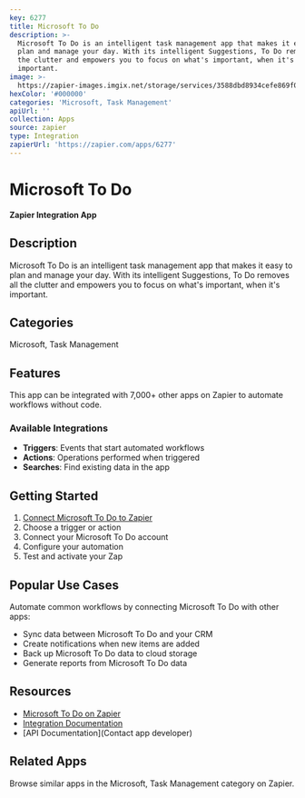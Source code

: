 ```yaml
---
key: 6277
title: Microsoft To Do
description: >-
  Microsoft To Do is an intelligent task management app that makes it easy to
  plan and manage your day. With its intelligent Suggestions, To Do removes all
  the clutter and empowers you to focus on what's important, when it's
  important.
image: >-
  https://zapier-images.imgix.net/storage/services/3588dbd8934cefe869f0db3727208374.png?auto=format%2Ccompress&ixlib=python-3.0.0&q=50
hexColor: '#000000'
categories: 'Microsoft, Task Management'
apiUrl: ''
collection: Apps
source: zapier
type: Integration
zapierUrl: 'https://zapier.com/apps/6277'
---
```

# Microsoft To Do

**Zapier Integration App**

## Description

Microsoft To Do is an intelligent task management app that makes it easy to plan and manage your day. With its intelligent Suggestions, To Do removes all the clutter and empowers you to focus on what's important, when it's important.

## Categories

Microsoft, Task Management

## Features

This app can be integrated with 7,000+ other apps on Zapier to automate workflows without code.

### Available Integrations

- **Triggers**: Events that start automated workflows
- **Actions**: Operations performed when triggered
- **Searches**: Find existing data in the app

## Getting Started

1. [Connect Microsoft To Do to Zapier](https://zapier.com/apps/6277)
2. Choose a trigger or action
3. Connect your Microsoft To Do account
4. Configure your automation
5. Test and activate your Zap

## Popular Use Cases

Automate common workflows by connecting Microsoft To Do with other apps:

- Sync data between Microsoft To Do and your CRM
- Create notifications when new items are added
- Back up Microsoft To Do data to cloud storage
- Generate reports from Microsoft To Do data

## Resources

- [Microsoft To Do on Zapier](https://zapier.com/apps/6277)
- [Integration Documentation](https://zapier.com/apps/6277/integrations)
- [API Documentation](Contact app developer)

## Related Apps

Browse similar apps in the Microsoft, Task Management category on Zapier.
